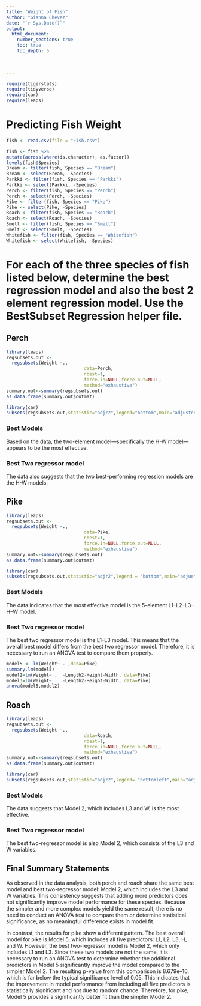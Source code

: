 ```yaml
---
title: "Weight of Fish"
author: "Gianna Chevez"
date: "`r Sys.Date()`"  
output: 
  html_document:
    number_sections: true
    toc: true
    toc_depth: 5

 
    
---
```



```r
require(tigerstats)
require(tidyverse)
require(car)
require(leaps)
```

# Predicting Fish Weight
```r
fish <- read.csv(file = "Fish.csv")
```

```r
 
fish <- fish %>%
mutate(across(where(is.character), as.factor))
levels(fish$Species)
Bream <- filter(fish, Species == "Bream")
Bream <- select(Bream, -Species) 
Parkki <- filter(fish, Species == "Parkki")
Parkki <- select(Parkki, -Species) 
Perch <- filter(fish, Species == "Perch")
Perch <- select(Perch, -Species) 
Pike <- filter(fish, Species == "Pike")
Pike <- select(Pike, -Species) 
Roach <- filter(fish, Species == "Roach")
Roach <- select(Roach, -Species) 
Smelt <- filter(fish, Species == "Smelt")
Smelt <- select(Smelt, -Species) 
Whitefish <- filter(fish, Species == "Whitefish")
Whitefish <- select(Whitefish, -Species) 
```

# For each of the three species of fish listed below, determine the best regression model and also the best 2 element regression model. Use the BestSubset Regression helper file.


## Perch

```r
library(leaps)
regsubsets.out <-
  regsubsets(Weight ~.,
                             data=Perch,
                             nbest=1,
                             force.in=NULL,force.out=NULL,
                             method="exhaustive")
summary.out<-summary(regsubsets.out)
as.data.frame(summary.out$outmat)

```

```r
library(car)
subsets(regsubsets.out,statistic="adjr2",legend="bottom",main="adjustedR^2")

```

### Best Models

Based on the data, the two-element model—specifically the H-W model—appears to be the most effective.

### Best Two regressor model

The data also suggests that the two best-performing regression models are the H-W models.


## Pike

```r
library(leaps)
regsubsets.out <-
  regsubsets(Weight ~.,
                             data=Pike,
                             nbest=1,
                             force.in=NULL,force.out=NULL,
                             method="exhaustive")
summary.out<-summary(regsubsets.out)
as.data.frame(summary.out$outmat)

```

```r
library(car)
subsets(regsubsets.out,statistic="adjr2",legend = "bottom",main="adjustedR^2")


```

### Best Models

The data indicates that the most effective model is the 5-element L1–L2–L3–H–W model.

### Best Two regressor model

The best two regressor model is the L1–L3 model. This means that the overall best model differs from the best two regressor model. Therefore, it is necessary to run an ANOVA test to compare them properly.

```r
model5 <- lm(Weight~ . ,data=Pike)
summary.lm(model5)
model2=lm(Weight~ .  -Length2-Height-Width, data=Pike)
model3=lm(Weight~ .  -Length2-Height-Width, data=Pike)
anova(model5,model2)

```


## Roach

```r
library(leaps)
regsubsets.out <-
  regsubsets(Weight ~.,
                             data=Roach,
                             nbest=1,
                             force.in=NULL,force.out=NULL,
                             method="exhaustive")
summary.out<-summary(regsubsets.out)
as.data.frame(summary.out$outmat)

```

```r
library(car)
subsets(regsubsets.out,statistic="adjr2",legend= "bottomleft",main="adjustedR^2")
```


### Best Models

The data suggests that Model 2, which includes L3 and W, is the most effective.

### Best Two regressor model

The best two-regressor model is also Model 2, which consists of the L3 and W variables.

## Final Summary Statements

As observed in the data analysis, both perch and roach share the same best model and best two-regressor model: Model 2, which includes the L3 and W variables. This consistency suggests that adding more predictors does not significantly improve model performance for these species. Because the simpler and more complex models yield the same result, there is no need to conduct an ANOVA test to compare them or determine statistical significance, as no meaningful difference exists in model fit.

In contrast, the results for pike show a different pattern. The best overall model for pike is Model 5, which includes all five predictors: L1, L2, L3, H, and W. However, the best two-regressor model is Model 2, which only includes L1 and L3. Since these two models are not the same, it is necessary to run an ANOVA test to determine whether the additional predictors in Model 5 significantly improve the model compared to the simpler Model 2. The resulting p-value from this comparison is 8.679e–10, which is far below the typical significance level of 0.05. This indicates that the improvement in model performance from including all five predictors is statistically significant and not due to random chance. Therefore, for pike, Model 5 provides a significantly better fit than the simpler Model 2.